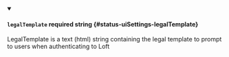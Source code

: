 
<details className="config-field" data-expandable="false" open>
<summary>

#### `legalTemplate` <span className="config-field-required" data-required="false">required</span> <span className="config-field-type">string</span> <span className="config-field-default"></span> <span className="config-field-enum"></span> {#status-uiSettings-legalTemplate}

LegalTemplate is a text (html) string containing the legal template to prompt to users when authenticating to
Loft

</summary>



</details>
